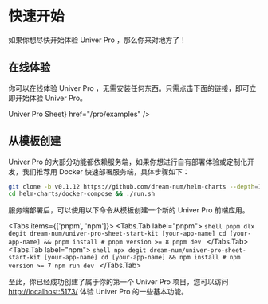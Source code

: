 
# 快速开始

如果你想尽快开始体验 Univer Pro ，那么你来对地方了！

## 在线体验

你可以在线体验 Univer Pro ，无需安装任何东西。只需点击下面的链接，即可立即开始体验 Univer Pro。

<Cards>
  <Card
    icon="📊"
    title={<span className="">Univer Pro Sheet</span>}
    href="/pro/examples"
  />
</Cards>

## 从模板创建

Univer Pro 的大部分功能都依赖服务端，如果你想进行自有部署体验或定制化开发，我们推荐用 Docker 快速部署服务端，具体步骤如下：

```bash
git clone -b v0.1.12 https://github.com/dream-num/helm-charts --depth=1
cd helm-charts/docker-compose && ./run.sh
```

服务端部署后，可以使用以下命令从模板创建一个新的 Univer Pro 前端应用。

<Tabs items={['pnpm', 'npm']}>
  <Tabs.Tab label="pnpm">
    ```shell
    pnpm dlx degit dream-num/univer-pro-sheet-start-kit [your-app-name]
    cd [your-app-name] && pnpm install # pnpm version >= 8
    pnpm dev
    ```
  </Tabs.Tab>
  <Tabs.Tab label="npm">
    ```shell
    npx degit dream-num/univer-pro-sheet-start-kit [your-app-name]
    cd [your-app-name] && npm install # npm version >= 7
    npm run dev
    ```
  </Tabs.Tab>
</Tabs>

至此，你已经成功创建了属于你的第一个 Univer Pro 项目，您可以访问 [http://localhost:5173/](http://localhost:5173/) 体验 Univer Pro 的一些基本功能。
